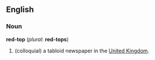 ==English==

===Noun===
'''red-top''' (''plural'': '''red-tops''')
# (colloquial) a tabloid newspaper in the [[United Kingdom]].